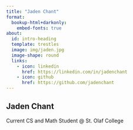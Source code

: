 ```yaml
---
title: "Jaden Chant"
format: 
  bookup-html+darkonly:
    embed-fonts: true
about:
  id: intro-heading
  template: trestles
  image: img/jaden.jpg
  image-shape: round
  links:
    - icon: linkedin
      href: https://linkedin.com/in/jadenchant
    - icon: github
      href: https://github.com/jadenchant
---
```


:::{#intro-heading}

## Jaden Chant

Current CS and Math Student @ St. Olaf College

:::



